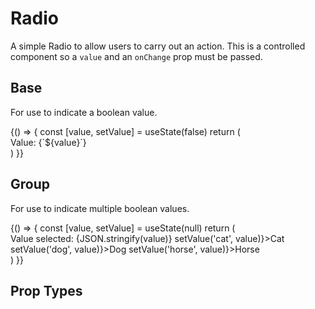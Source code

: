 
<Meta title='Components|Radio' component={Radio} />

# Radio
A simple Radio to allow users to carry out an action. This is a controlled component so a `value` and an `onChange` prop must be passed.

## Base
For use to indicate a boolean value.

<Preview>
  <Story name='Base'>
    {() => {
      const [value, setValue] = useState(false)
      return (
        <div>
          <Text>Value: {`${value}`}</Text>
          <Radio id={'radio'} value={value} onChange={setValue} />
        </div> 
      )
    }}
  </Story>
</Preview>

## Group
For use to indicate multiple boolean values.

<Preview>
  <Story name='Group'>
    {() => {
      const [value, setValue] = useState(null)
      return (
        <div>
          <Text>Value selected: {JSON.stringify(value)}</Text>
          <Radio name={'radio'} value={value === 'cat'} onChange={(value) => setValue('cat', value)}>Cat</Radio>
          <Radio name={'radio'} value={value === 'dog'} onChange={(value) => setValue('dog', value)}>Dog</Radio>
          <Radio name={'radio'} value={value === 'horse'} onChange={(value) => setValue('horse', value)}>Horse</Radio>
        </div>
      )
    }}
  </Story>
</Preview>

## Prop Types

<Props of={Radio} />